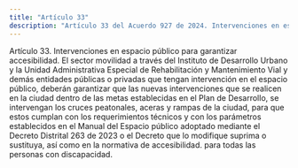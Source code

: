 ```yaml
---
title: "Artículo 33"
description: "Artículo 33 del Acuerdo 927 de 2024. Intervenciones en espacio público para garantizar accesibilidad."
---
```


Artículo 33. Intervenciones en espacio público para garantizar accesibilidad. El sector movilidad a través del Instituto de Desarrollo Urbano y la Unidad Administrativa Especial de Rehabilitación y Mantenimiento Vial y demás entidades públicas o privadas que tengan intervención en el  espacio público, deberán garantizar que las nuevas intervenciones que se realicen en la ciudad dentro de las metas establecidas en el Plan de Desarrollo, se intervengan los cruces peatonales, aceras y rampas de la ciudad, para que estos cumplan con los requerimientos técnicos y con los parámetros establecidos en el Manual del Espacio público adoptado mediante el Decreto Distrital 263 de 2023 o el Decreto que lo modifique suprima o sustituya, así como en la normativa de accesibilidad. para todas las personas con discapacidad.